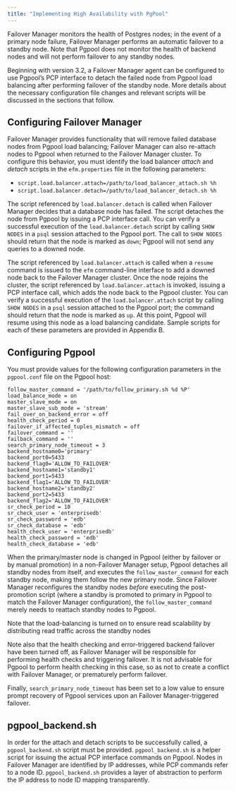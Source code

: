 ```yaml
---
title: "Implementing High Availability with PgPool"
---
```


<div id="components_ha_pgpool" class="registered_link"></div>


Failover Manager monitors the health of Postgres nodes; in the event of a primary node failure, Failover Manager performs an automatic failover to a standby node. Note that Pgpool does not monitor the health of backend nodes and will not perform failover to any standby nodes.

Beginning with version 3.2, a Failover Manager agent can be configured to use Pgpool’s PCP interface to detach the failed node from Pgpool load balancing after performing failover of the standby node. More details about the necessary configuration file changes and relevant scripts will be discussed in the sections that follow.

## Configuring Failover Manager



Failover Manager provides functionality that will remove failed database nodes from Pgpool load balancing; Failover Manager can also re-attach nodes to Pgpool when returned to the Failover Manager cluster. To configure this behavior, you must identify the load balancer *attach* and *detach* scripts in the `efm.properties` file in the following parameters:

-   `script.load.balancer.attach=/path/to/load_balancer_attach.sh %h`
-   `script.load.balancer.detach=/path/to/load_balancer_detach.sh %h`

The script referenced by `load.balancer.detach` is called when Failover Manager decides that a database node has failed. The script detaches the node from Pgpool by issuing a PCP interface call. You can verify a successful execution of the `load.balancer.detach` script by calling `SHOW NODES` in a `psql` session attached to the Pgpool port. The call to `SHOW NODES` should return that the node is marked as `down`; Pgpool will not send any queries to a downed node.

The script referenced by `load.balancer.attach` is called when a `resume` command is issued to the `efm` command-line interface to add a downed node back to the Failover Manager cluster. Once the node rejoins the cluster, the script referenced by `load.balancer.attach` is invoked, issuing a PCP interface call, which adds the node back to the Pgpool cluster. You can verify a successful execution of the `load.balancer.attach` script by calling `SHOW NODES` in a `psql` session attached to the Pgpool port; the command should return that the node is marked as `up`. At this point, Pgpool will resume using this node as a load balancing candidate. Sample scripts for each of these parameters are provided in Appendix B.

## Configuring Pgpool



You must provide values for the following configuration parameters in the `pgpool.conf` file on the Pgpool host:

    follow_master_command = '/path/to/follow_primary.sh %d %P'
    load_balance_mode = on
    master_slave_mode = on
    master_slave_sub_mode = 'stream'
    fail_over_on_backend_error = off
    health_check_period = 0
    failover_if_affected_tuples_mismatch = off
    failover_command = ''
    failback_command = ''
    search_primary_node_timeout = 3
    backend_hostname0='primary'
    backend_port0=5433
    backend_flag0='ALLOW_TO_FAILOVER'
    backend_hostname1='standby1'
    backend_port1=5433
    backend_flag1='ALLOW_TO_FAILOVER'
    backend_hostname2='standby2'
    backend_port2=5433
    backend_flag2='ALLOW_TO_FAILOVER'
    sr_check_period = 10
    sr_check_user = 'enterprisedb'
    sr_check_password = 'edb'
    sr_check_database = 'edb'
    health_check_user = 'enterprisedb'
    health_check_password = 'edb'
    health_check_database = 'edb'

When the primary/master node is changed in Pgpool (either by failover or by manual promotion) in a non-Failover Manager setup, Pgpool detaches all standby nodes from itself, and executes the `follow_master_command` for each standby node, making them follow the new primary node. Since Failover Manager reconfigures the standby nodes *before* executing the post-promotion script (where a standby is promoted to primary in Pgpool to match the Failover Manager configuration), the `follow_master_command` merely needs to reattach standby nodes to Pgpool.

Note that the load-balancing is turned on to ensure read scalability by distributing read traffic across the standby nodes

Note also that the health checking and error-triggered backend failover have been turned off, as Failover Manager will be responsible for performing health checks and triggering failover. It is not advisable for Pgpool to perform health checking in this case, so as not to create a conflict with Failover Manager, or prematurely perform failover.

Finally, `search_primary_node_timeout` has been set to a low value to ensure prompt recovery of Pgpool services upon an Failover Manager-triggered failover.

## pgpool\_backend.sh



In order for the attach and detach scripts to be successfully called, a `pgpool_backend.sh` script must be provided. `pgpool_backend.sh` is a helper script for issuing the actual PCP interface commands on Pgpool. Nodes in Failover Manager are identified by IP addresses, while PCP commands refer to a node ID. `pgpool_backend.sh` provides a layer of abstraction to perform the IP address to node ID mapping transparently.
